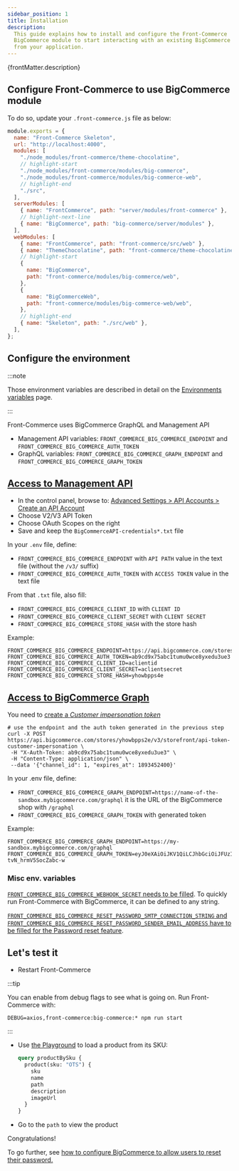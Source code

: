 ```yaml
---
sidebar_position: 1
title: Installation
description:
  This guide explains how to install and configure the Front-Commerce
  BigCommerce module to start interacting with an existing BigCommerce instance
  from your application.
---
```


<p>{frontMatter.description}</p>

## Configure Front-Commerce to use BigCommerce module

To do so, update your `.front-commerce.js` file as below:

```js title=".front-commerce.js"
module.exports = {
  name: "Front-Commerce Skeleton",
  url: "http://localhost:4000",
  modules: [
    "./node_modules/front-commerce/theme-chocolatine",
    // highlight-start
    "./node_modules/front-commerce/modules/big-commerce",
    "./node_modules/front-commerce/modules/big-commerce-web",
    // highlight-end
    "./src",
  ],
  serverModules: [
    { name: "FrontCommerce", path: "server/modules/front-commerce" },
    // highlight-next-line
    { name: "BigCommerce", path: "big-commerce/server/modules" },
  ],
  webModules: [
    { name: "FrontCommerce", path: "front-commerce/src/web" },
    { name: "ThemeChocolatine", path: "front-commerce/theme-chocolatine/web" },
    // highlight-start
    {
      name: "BigCommerce",
      path: "front-commerce/modules/big-commerce/web",
    },
    {
      name: "BigCommerceWeb",
      path: "front-commerce/modules/big-commerce-web/web",
    },
    // highlight-end
    { name: "Skeleton", path: "./src/web" },
  ],
};
```

## Configure the environment

:::note

Those environment variables are described in detail on the
[Environments variables](/docs/reference/environment-variables#bigcommerce)
page.

:::

Front-Commerce uses BigCommerce GraphQL and Management API

- Management API variables: `FRONT_COMMERCE_BIG_COMMERCE_ENDPOINT` and
  `FRONT_COMMERCE_BIG_COMMERCE_AUTH_TOKEN`
- GraphQL variables: `FRONT_COMMERCE_BIG_COMMERCE_GRAPH_ENDPOINT` and
  `FRONT_COMMERCE_BIG_COMMERCE_GRAPH_TOKEN`

## [Access to Management API](ttps://developer.bigcommerce.com/docs/ZG9jOjIyMDYxMw-v2-and-v3-rest-api-authentication#obtaining-store-api-credentials)

- In the control panel, browse to:
  [Advanced Settings > API Accounts > Create an API Account](https://login.bigcommerce.com/deep-links/manage/settings/api-accounts/create)
- Choose V2/V3 API Token
- Choose OAuth Scopes on the right
- Save and keep the `BigCommerceAPI-credentials*.txt` file

In your `.env` file, define:

- `FRONT_COMMERCE_BIG_COMMERCE_ENDPOINT` with `API PATH` value in the text file
  (without the `/v3/` suffix)
- `FRONT_COMMERCE_BIG_COMMERCE_AUTH_TOKEN` with `ACCESS TOKEN` value in the text
  file

From that `.txt` file, also fill:

- `FRONT_COMMERCE_BIG_COMMERCE_CLIENT_ID` with `CLIENT ID`
- `FRONT_COMMERCE_BIG_COMMERCE_CLIENT_SECRET` with `CLIENT SECRET`
- `FRONT_COMMERCE_BIG_COMMERCE_STORE_HASH` with the store hash

Example:

```shell title=".env"
FRONT_COMMERCE_BIG_COMMERCE_ENDPOINT=https://api.bigcommerce.com/stores/yhowbpps2e
FRONT_COMMERCE_BIG_COMMERCE_AUTH_TOKEN=ab9cd9x75abc1tumu0wce8yxedu3ue3
FRONT_COMMERCE_BIG_COMMERCE_CLIENT_ID=aclientid
FRONT_COMMERCE_BIG_COMMERCE_CLIENT_SECRET=aclientsecret
FRONT_COMMERCE_BIG_COMMERCE_STORE_HASH=yhowbpps4e
```

## [Access to BigCommerce Graph](https://developer.bigcommerce.com/docs/ZG9jOjIyMDczOQ-overview)

You need to
[create a _Customer impersonation token_](https://developer.bigcommerce.com/docs/ZG9jOjIyMDczOQ-overview#customer-impersonation-tokens)

```shell
# use the endpoint and the auth token generated in the previous step
curl -X POST https://api.bigcommerce.com/stores/yhowbpps2e/v3/storefront/api-token-customer-impersonation \
 -H "X-Auth-Token: ab9cd9x75abc1tumu0wce8yxedu3ue3" \
 -H "Content-Type: application/json" \
 --data '{"channel_id": 1, "expires_at": 1893452400}'
```

In your .env file, define:

- `FRONT_COMMERCE_BIG_COMMERCE_GRAPH_ENDPOINT=https://name-of-the-sandbox.mybigcommerce.com/graphql`
  it is the URL of the BigCommerce shop with `/graphql`
- `FRONT_COMMERCE_BIG_COMMERCE_GRAPH_TOKEN` with generated token

Example:

```shell title=".env"
FRONT_COMMERCE_BIG_COMMERCE_GRAPH_ENDPOINT=https://my-sandbox.mybigcommerce.com/graphql
FRONT_COMMERCE_BIG_COMMERCE_GRAPH_TOKEN=eyJ0eXAiOiJKV1QiLCJhbGciOiJFUzI1NiJ9.eyJjaWQiOjEsImNvcnMiOltdLCJlYXQiOjE4OTM0NTI0MDAsImlhdCI6MTY0NjczMTg0NSwiaXNzIjoiQkMiLCJzaWQiOjEwMDIyMjI3OTksInN1YiI6Imp3ZjdsbnNsMnNqYjJpYmYyZGF2b2JkaXF2a3lya2IiLCJzdWJfdHlwZSI6MiwidG9rZW5fdHlwZSI6Mn0.4gQ0s264i1lHVEUpgcpUo20zl1gCE68DtYOoa4P6vwRizoEMZYUAcfQV8TmaoM7LO0f-tvN_hrmV5SocZabc-w
```

### Misc env. variables

[`FRONT_COMMERCE_BIG_COMMERCE_WEBHOOK_SECRET` needs to be filled](/docs/bigcommerce/bigcommerce-webhooks).
To quickly run Front-Commerce with BigCommerce, it can be defined to any string.

[`FRONT_COMMERCE_BIG_COMMERCE_RESET_PASSWORD_SMTP_CONNECTION_STRING` and `FRONT_COMMERCE_BIG_COMMERCE_RESET_PASSWORD_SENDER_EMAIL_ADDRESS` have to be filled for the Password reset feature](/docs/bigcommerce/password-reset).

## Let's test it

- Restart Front-Commerce

:::tip

You can enable from debug flags to see what is going on. Run Front-Commerce
with:

```shell
DEBUG=axios,front-commerce:big-commerce:* npm run start
```

:::

- Use [the Playground](http://localhost:4000/playground) to load a product from
  its SKU:
  ```graphql
  query productBySku {
    product(sku: "OTS") {
      sku
      name
      path
      description
      imageUrl
    }
  }
  ```
- Go to the `path` to view the product

Congratulations!

To go further, see
[how to configure BigCommerce to allow users to reset their password.](/docs/bigcommerce/password-reset)
